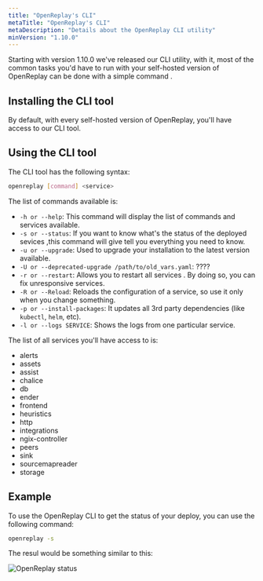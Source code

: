 ```yaml
---
title: "OpenReplay's CLI"
metaTitle: "OpenReplay's CLI"
metaDescription: "Details about the OpenReplay CLI utility"
minVersion: "1.10.0"
---
```


Starting with version 1.10.0 we've released our CLI utility, with it, most of the common tasks you'd have to run with your self-hosted version of OpenReplay can be done with a simple command
.


## Installing the CLI tool

By default, with every self-hosted version of OpenReplay, you'll have access to our CLI tool.

## Using the CLI tool

The CLI tool has the following syntax:

```bash 
openreplay [command] <service>
```

The list of commands available is:

- `-h or --help`: This command will display the list of commands and services available.
- `-s or --status`: If you want to know what's the status of the deployed sevices ,this command will give tell you everything you need to know.
- `-u or --upgrade`: Used to upgrade your installation to the latest version available.
- `-U or --deprecated-upgrade /path/to/old_vars.yaml`: ????
- `-r or --restart`: Allows you to restart all services . By doing so, you can fix unresponsive services.
- `-R or --Reload`: Reloads the configuration of a service, so use it only when you change something.
- `-p or --install-packages`: It updates all 3rd party dependencies (like `kubectl`, `helm`, etc).
- `-l or --logs SERVICE`: Shows the logs from one particular service.

The list of all services you'll have access to is:


- alerts
- assets
- assist
- chalice
- db
- ender
- frontend
- heuristics
- http
- integrations
- ngix-controller
- peers
- sink
- sourcemapreader
- storage

## Example
To use the OpenReplay CLI to get the status of your deploy, you can use the following command:

```bash 
openreplay -s 
```

The resul would be something similar to this:

![OpenReplay status](./cli/images/or-cli-status.png)